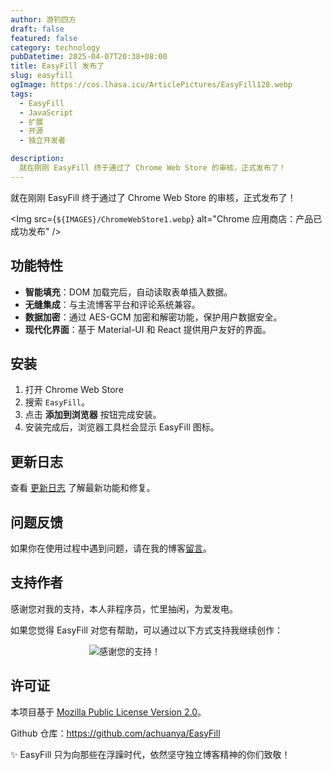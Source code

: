 ```yaml
---
author: 游钓四方
draft: false
featured: false
category: technology
pubDatetime: 2025-04-07T20:38+08:00
title: EasyFill 发布了
slug: easyfill
ogImage: https://cos.lhasa.icu/ArticlePictures/EasyFill128.webp
tags:
  - EasyFill
  - JavaScript
  - 扩展
  - 开源
  - 独立开发者

description:
  就在刚刚 EasyFill 终于通过了 Chrome Web Store 的审核，正式发布了！
---
```



就在刚刚 EasyFill 终于通过了 Chrome Web Store 的审核，正式发布了！

<Img src={`${IMAGES}/ChromeWebStore1.webp`} alt="Chrome 应用商店：产品已成功发布" />

## 功能特性

- **智能填充**：DOM 加载完后，自动读取表单插入数据。
- **无缝集成**：与主流博客平台和评论系统兼容。
- **数据加密**：通过 AES-GCM 加密和解密功能，保护用户数据安全。
- **现代化界面**：基于 Material-UI 和 React 提供用户友好的界面。

## 安装

1. 打开 Chrome Web Store
2. 搜索 `EasyFill`。
3. 点击 **添加到浏览器** 按钮完成安装。
4. 安装完成后，浏览器工具栏会显示 EasyFill 图标。

## 更新日志

查看 [更新日志](https://github.com/achuanya/EasyFill/blob/main/public/markdowns/UpdateLog.md) 了解最新功能和修复。

## 问题反馈

如果你在使用过程中遇到问题，请在我的博客[留言](https://lhasa.icu/guestbook.html)。

## 支持作者

感谢您对我的支持，本人非程序员，忙里抽闲，为爱发电。

如果您觉得 EasyFill 对您有帮助，可以通过以下方式支持我继续创作：

<Img src="https://cos.lhasa.icu/StylePictures/Appreciation-code.webp" alt="感谢您的支持！" style="max-width:50%; display: block; margin: 0 auto;" />

## 许可证

本项目基于 [Mozilla Public License Version 2.0](https://github.com/achuanya/EasyFill/blob/main/LICENSE)。

Github 仓库：https://github.com/achuanya/EasyFill

✨ EasyFill 只为向那些在浮躁时代，依然坚守独立博客精神的你们致敬！